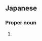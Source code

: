 ==Japanese==
{{ja-kanjitab|南|朋}}

===Proper noun===
{{ja-pos|proper|なお}}

# {{given name|male|or=female|lang=ja|sort=なお}}